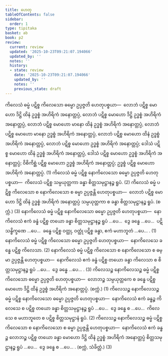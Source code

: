 ```yaml
---
title: ဟေတု
tableOfContents: false
sidebar:
  order: 1
type: tipitaka
basket: ab
book: p2
review:
  current: review
  updated: '2025-10-23T09:21:07.194066'
  updated_by: ''
  notes: ''
  history:
  - state: review
    date: '2025-10-23T09:21:07.194066'
    updated_by: ''
    notes: ''
    previous_state: draft
---
```



<ReviewStatus review={frontmatter.review} showDetails={true} />

<HypothesisAnnotation frontmatter={frontmatter} />

<DynamicBreadcrumb />

<Division number="1" book="p2" e="ch" v="38" p="369">

<Paragraph number="3809" book="p2">
ကိလေသံ ဓမ္မံ ပဋိစ္စ ကိလေသော ဓမ္မော ဥပ္ပဇ္ဇတိ ဟေတုပစ္စယာ—  လောဘံ ပဋိစ္စ မောဟော ဒိဋ္ဌိ ထိနံ ဥဒ္ဓစ္စံ အဟိရိကံ အနောတ္တပ္ပံ, လောဘံ ပဋိစ္စ မောဟော ဒိဋ္ဌိ ဥဒ္ဓစ္စံ အဟိရိကံ အနောတ္တပ္ပံ, လောဘံ ပဋိစ္စ မောဟော မာနော ထိနံ ဥဒ္ဓစ္စံ အဟိရိကံ အနောတ္တပ္ပံ, လောဘံ ပဋိစ္စ မောဟော မာနော ဥဒ္ဓစ္စံ အဟိရိကံ အနောတ္တပ္ပံ, လောဘံ ပဋိစ္စ မောဟော ထိနံ ဥဒ္ဓစ္စံ အဟိရိကံ အနောတ္တပ္ပံ, လောဘံ ပဋိစ္စ မောဟော ဥဒ္ဓစ္စံ အဟိရိကံ အနောတ္တပ္ပံ; ဒေါသံ ပဋိစ္စ မောဟော ထိနံ ဥဒ္ဓစ္စံ အဟိရိကံ အနောတ္တပ္ပံ, ဒေါသံ ပဋိစ္စ မောဟော ဥဒ္ဓစ္စံ အဟိရိကံ အနောတ္တပ္ပံ; ဝိစိကိစ္ဆံ ပဋိစ္စ မောဟော ဥဒ္ဓစ္စံ အဟိရိကံ အနောတ္တပ္ပံ; ဥဒ္ဓစ္စံ ပဋိစ္စ မောဟော အဟိရိကံ အနောတ္တပ္ပံ. (1)
</Paragraph>

<Paragraph number="3810" book="p2">
ကိလေသံ ဓမ္မံ ပဋိစ္စ နောကိလေသော ဓမ္မော ဥပ္ပဇ္ဇတိ ဟေတုပစ္စယာ—  ကိလေသံ ပဋိစ္စ သမ္ပယုတ္တကာ ခန္ဓာ စိတ္တသမုဋ္ဌာနဉ္စ ရူပံ. (2)
</Paragraph>

<Paragraph number="3811" book="p2">
ကိလေသံ ဓမ္မံ ပဋိစ္စ ကိလေသော စ နောကိလေသော စ ဓမ္မာ ဥပ္ပဇ္ဇန္တိ ဟေတုပစ္စယာ—  လောဘံ ပဋိစ္စ မောဟော ဒိဋ္ဌိ ထိနံ ဥဒ္ဓစ္စံ အဟိရိကံ အနောတ္တပ္ပံ သမ္ပယုတ္တကာ စ ခန္ဓာ စိတ္တသမုဋ္ဌာနဉ္စ ရူပံ. (စက္ကံ.) (3)
</Paragraph>

</Division>
<Division number="2" book="p2" e="ch" v="38" p="369">

<Paragraph number="3812" book="p2">
နောကိလေသံ ဓမ္မံ ပဋိစ္စ နောကိလေသော ဓမ္မော ဥပ္ပဇ္ဇတိ ဟေတုပစ္စယာ—  နောကိလေသံ ဧကံ ခန္ဓံ ပဋိစ္စ တယော ခန္ဓာ စိတ္တသမုဋ္ဌာနဉ္စ ရူပံ …ပေ…  ဒွေ ခန္ဓေ …ပေ…  ပဋိသန္ဓိက္ခဏေ …ပေ…  ခန္ဓေ ပဋိစ္စ ဝတ္ထု, ဝတ္ထုံ ပဋိစ္စ ခန္ဓာ, ဧကံ မဟာဘူတံ …ပေ… . (1)
</Paragraph>

<Paragraph number="3813" book="p2">
နောကိလေသံ ဓမ္မံ ပဋိစ္စ ကိလေသော ဓမ္မော ဥပ္ပဇ္ဇတိ ဟေတုပစ္စယာ—  နောကိလေသေ ခန္ဓေ ပဋိစ္စ ကိလေသာ. (2)
</Paragraph>

<Paragraph number="3814" book="p2">
နောကိလေသံ ဓမ္မံ ပဋိစ္စ ကိလေသော စ နောကိလေသော စ ဓမ္မာ ဥပ္ပဇ္ဇန္တိ ဟေတုပစ္စယာ—  နောကိလေသံ ဧကံ ခန္ဓံ ပဋိစ္စ တယော ခန္ဓာ ကိလေသာ စ စိတ္တသမုဋ္ဌာနဉ္စ ရူပံ …ပေ…  ဒွေ ခန္ဓေ …ပေ… . (3)
</Paragraph>

</Division>
<Division number="3" book="p2" e="ch" v="38" p="369">

<Paragraph number="3815" book="p2">
ကိလေသဉ္စ နောကိလေသဉ္စ ဓမ္မံ ပဋိစ္စ ကိလေသော ဓမ္မော ဥပ္ပဇ္ဇတိ ဟေတုပစ္စယာ—  လောဘဉ္စ သမ္ပယုတ္တကေ စ ခန္ဓေ ပဋိစ္စ မောဟော ဒိဋ္ဌိ ထိနံ ဥဒ္ဓစ္စံ အဟိရိကံ အနောတ္တပ္ပံ. (စက္ကံ.) (1)
</Paragraph>

<Paragraph number="3816" book="p2">
ကိလေသဉ္စ နောကိလေသဉ္စ ဓမ္မံ ပဋိစ္စ နောကိလေသော ဓမ္မော ဥပ္ပဇ္ဇတိ ဟေတုပစ္စယာ—  နောကိလေသံ ဧကံ ခန္ဓဉ္စ ကိလေသေ စ ပဋိစ္စ တယော ခန္ဓာ စိတ္တသမုဋ္ဌာနဉ္စ ရူပံ …ပေ…  ဒွေ ခန္ဓေ စ …ပေ…  ကိလေသေ စ မဟာဘူတေ စ ပဋိစ္စ စိတ္တသမုဋ္ဌာနံ ရူပံ. (2)
</Paragraph>

<Paragraph number="3817" book="p2">
ကိလေသဉ္စ နောကိလေသဉ္စ ဓမ္မံ ပဋိစ္စ ကိလေသော စ နောကိလေသော စ ဓမ္မာ ဥပ္ပဇ္ဇန္တိ ဟေတုပစ္စယာ—  နောကိလေသံ ဧကံ ခန္ဓဉ္စ လောဘဉ္စ ပဋိစ္စ တယော ခန္ဓာ မောဟော ဒိဋ္ဌိ ထိနံ ဥဒ္ဓစ္စံ အဟိရိကံ အနောတ္တပ္ပံ စိတ္တသမုဋ္ဌာနဉ္စ ရူပံ …ပေ…  ဒွေ ခန္ဓေ စ …ပေ… . (စက္ကံ, သံခိတ္တံ.) (3)
</Paragraph>
</Division>